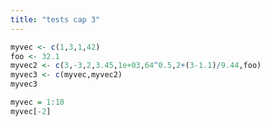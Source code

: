 ```yaml
---
title: "tests cap 3"
---
```



```r
myvec <- c(1,3,1,42)
foo <- 32.1
myvec2 <- c(3,-3,2,3.45,1e+03,64^0.5,2+(3-1.1)/9.44,foo)
myvec3 <- c(myvec,myvec2)
myvec3

```

```r
myvec = 1:10
myvec[-2]
```

